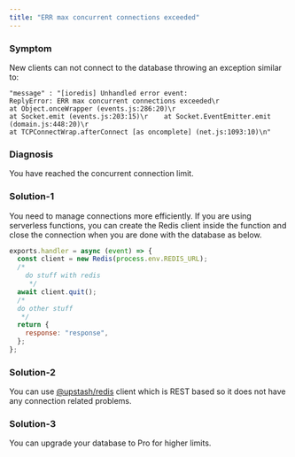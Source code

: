 ```yaml
---
title: "ERR max concurrent connections exceeded"
---
```

### Symptom
New clients can not connect to the database throwing an exception similar to:
```
"message" : "[ioredis] Unhandled error event:
ReplyError: ERR max concurrent connections exceeded\r
at Object.onceWrapper (events.js:286:20)\r
at Socket.emit (events.js:203:15)\r    at Socket.EventEmitter.emit (domain.js:448:20)\r
at TCPConnectWrap.afterConnect [as oncomplete] (net.js:1093:10)\n"
```
### Diagnosis
You have reached the concurrent connection limit.
### Solution-1
You need to manage connections more efficiently. If you are using serverless
functions, you can create the Redis client inside the function and close the
connection when you are done with the database as below.
```javascript
exports.handler = async (event) => {
  const client = new Redis(process.env.REDIS_URL);
  /*
    do stuff with redis
     */
  await client.quit();
  /*
  do other stuff
   */
  return {
    response: "response",
  };
};
```
### Solution-2
You can use [@upstash/redis](https://github.com/upstash/upstash-redis) client
which is REST based so it does not have any connection related problems.
### Solution-3
You can upgrade your database to Pro for higher limits.